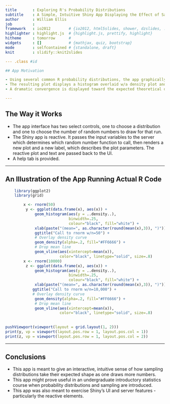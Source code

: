 ```yaml
---
title       : Exploring R's Probability Distributions 
subtitle    : A Simple, Intuitive Shiny App Displaying the Effect of Sample Sizes
author      : William Ellis
job         : 
framework   : io2012        # {io2012, html5slides, shower, dzslides, ...}
highlighter : highlight.js  # {highlight.js, prettify, highlight}
hitheme     : tomorrow      # 
widgets     : []            # {mathjax, quiz, bootstrap}
mode        : selfcontained # {standalone, draft}
knit        : slidify::knit2slides

--- .class #id 

## App Motivation

- Using several common R probability distributions, the app graphically displays the effects of choosing different sample sizes (numbers drawn on a call to an R random number function) on the shape of the resulting plotted distribution.
- The resulting plot displays a histogram overlaid w/a density plot and gives the actual mean of the drawn numbers (theoretical means are described in the Help tab).
- A dramatic convergence is displayed toward the expected theoretical distribution shapes as the user goes from low (n=50) to high (n=10000) draws.

---
```


## The Way it Works

- The app interface has two select controls, one to choose a distribution and one to choose the number of random numbers to draw for that run.
- The Shiny app is reactive. It passes the input variables to the server which determines which random number function to call, then renders a new plot and a new label, which describes the plot parameters. The reactive plot and text are passed back to the UI.
- A help tab is provided.

---

## An Illustration of the App Running Actual R Code

```r

    library(ggplot2)
    library(grid)

        x <- rnorm(50)
         y <- ggplot(data.frame(x), aes(x)) +
             geom_histogram(aes(y = ..density..),
                            binwidth=.25,
                            colour="black", fill="white") +
             xlab(paste("(mean=", as.character(round(mean(x),3)), ")")) +
             ggtitle("Call to rnorm w/n=50") +
             # Overlay density curve
             geom_density(alpha=.2, fill="#FF6666") +
             # Drop mean line
             geom_vline(aes(xintercept=mean(x)),
                        color="black", linetype="solid", size=.8)            
        x <- rnorm(10000)
         z <- ggplot(data.frame(x), aes(x)) +
             geom_histogram(aes(y = ..density..),
                            binwidth=.25,
                            colour="black", fill="white") +
             xlab(paste("(mean=", as.character(round(mean(x),3)), ")")) +
            ggtitle("Call to rnorm w/n=10,000") + 
            # Overlay density curve
             geom_density(alpha=.2, fill="#FF6666") +
             # Drop mean line
             geom_vline(aes(xintercept=mean(x)),
                        color="black", linetype="solid", size=.8)             
             
             
pushViewport(viewport(layout = grid.layout(1, 2)))
print(y, vp = viewport(layout.pos.row = 1, layout.pos.col = 1))
print(z, vp = viewport(layout.pos.row = 1, layout.pos.col = 2))

```

---

## Conclusions

- This app is meant to give an interactive, intuitive sense of how sampling distributions take their expected shape as one draws more numbers.
- This app might prove useful in an undergraduate introductory statistics course when probability distributions and sampling are introduced.
- This app was also meant to exercise Shiny's UI and server features - particularly the reactive elements.

